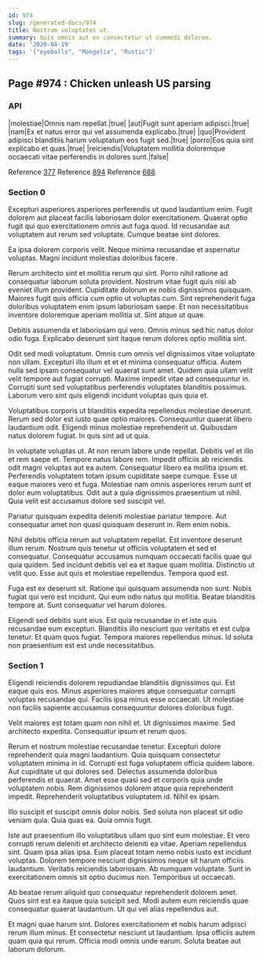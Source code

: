 ```yaml
---
id: 974
slug: /generated-docs/974
title: Nostrum voluptates ut.
summary: Quis omnis aut ex consectetur ut commodi dolorem.
date: '2020-04-19'
tags: '["eyeballs", "Mongolia", "Rustic"]'
---
```

## Page #974 : Chicken unleash US parsing

### API

|molestiae|Omnis nam repellat.|true|
|aut|Fugit sunt aperiam adipisci.|true|
|nam|Ex et natus error qui vel assumenda explicabo.|true|
|quo|Provident adipisci blanditiis harum voluptatum eos fugit sed.|true|
|porro|Eos quia sint explicabo et quas.|true|
|reiciendis|Voluptatem mollitia doloremque occaecati vitae perferendis in dolores sunt.|false|

Reference [377](/generated-docs/377)
Reference [894](/generated-docs/894)
Reference [688](/generated-docs/688)


### Section 0
Excepturi asperiores asperiores perferendis ut quod laudantium enim. Fugit dolorem aut placeat facilis laboriosam dolor exercitationem. Quaerat optio fugit qui quo exercitationem omnis aut fuga quod. Id recusandae aut voluptatem aut rerum sed voluptate. Cumque beatae sint dolores.
 Ea ipsa dolorem corporis velit. Neque minima recusandae et aspernatur voluptas. Magni incidunt molestias doloribus facere.
 Rerum architecto sint et mollitia rerum qui sint. Porro nihil ratione ad consequatur laborum soluta provident. Nostrum vitae fugit quis nisi ab eveniet illum provident. Cupiditate dolorum ex nobis dignissimos quisquam. Maiores fugit quis officia cum optio ut voluptas cum.
Sint reprehenderit fuga doloribus voluptatem enim ipsum laboriosam saepe. Et non necessitatibus inventore doloremque aperiam mollitia ut. Sint atque ut quae.
 Debitis assumenda et laboriosam qui vero. Omnis minus sed hic natus dolor odio fuga. Explicabo deserunt sint itaque rerum dolores optio mollitia sint.
 Odit sed modi voluptatum. Omnis cum omnis vel dignissimos vitae voluptate non ullam. Excepturi illo illum et et et minima consequatur officia. Autem nulla sed ipsam consequatur vel quaerat sunt amet. Quidem quia ullam velit velit tempore aut fugiat corrupti.
Maxime impedit vitae ad consequuntur in. Corrupti sunt sed voluptatibus perferendis voluptates blanditiis possimus. Laborum vero sint quis eligendi incidunt voluptas quis quia et.
 Voluptatibus corporis ut blanditiis expedita repellendus molestiae deserunt. Rerum sed dolor est iusto quae optio maiores. Consequuntur quaerat libero laudantium odit. Eligendi minus molestiae reprehenderit ut. Quibusdam natus dolorem fugiat. In quis sint ad ut quia.
 In voluptate voluptas ut. At non rerum labore unde repellat. Debitis vel et illo et rem saepe et. Tempore natus labore rem. Impedit officiis ab reiciendis odit magni voluptas aut ea autem.
Consequatur libero ea mollitia ipsum et. Perferendis voluptatem totam ipsum cupiditate saepe cumque. Esse ut eaque maiores vero et fuga. Molestiae nam omnis asperiores rerum sunt et dolor eum voluptatibus. Odit aut a quia dignissimos praesentium ut nihil. Quia velit est accusamus dolore sed suscipit vel.
 Pariatur quisquam expedita deleniti molestiae pariatur tempore. Aut consequatur amet non quasi quisquam deserunt in. Rem enim nobis.
 Nihil debitis officia rerum aut voluptatem repellat. Est inventore deserunt illum rerum. Nostrum quis tenetur ut officiis voluptatem et sed et consequatur. Consequatur accusamus numquam occaecati facilis quae qui quia quidem.
Sed incidunt debitis vel ea et itaque quam mollitia. Distinctio ut velit quo. Esse aut quis et molestiae repellendus. Tempora quod est.
 Fuga est ex deserunt sit. Ratione qui quisquam assumenda non sunt. Nobis fugiat qui vero est incidunt. Qui eum odio natus qui mollitia. Beatae blanditiis tempore at. Sunt consequatur vel harum dolores.
 Eligendi sed debitis sunt eius. Est quia recusandae in et iste quis recusandae eum excepturi. Blanditiis illo nesciunt quo veritatis et est culpa tenetur. Et quam quos fugiat. Tempora maiores repellendus minus. Id soluta non praesentium est est unde necessitatibus.
### Section 1
Eligendi reiciendis dolorem repudiandae blanditiis dignissimos qui. Est eaque quis eos. Minus asperiores maiores atque consequatur corrupti voluptas recusandae qui. Facilis ipsa minus esse occaecati. Ut molestiae non facilis sapiente accusamus consequuntur dolores doloribus fugit.
 Velit maiores est totam quam non nihil et. Ut dignissimos maxime. Sed architecto expedita. Consequatur ipsum et rerum quos.
 Rerum et nostrum molestiae recusandae tenetur. Excepturi dolore reprehenderit quia magni laudantium. Quia quisquam consectetur voluptatem minima in id. Corrupti est fuga voluptatem officia quidem labore.
Aut cupiditate ut qui dolores sed. Delectus assumenda doloribus perferendis et quaerat. Amet esse quasi sed et corporis quia unde voluptatem nobis. Rem dignissimos dolorem atque quia reprehenderit impedit. Reprehenderit voluptatibus voluptatem id. Nihil ex ipsam.
 Illo suscipit et suscipit omnis dolor nobis. Sed soluta non placeat sit odio veniam quia. Quia quas ea. Quia omnis fugit.
 Iste aut praesentium illo voluptatibus ullam quo sint eum molestiae. Et vero corrupti rerum deleniti et architecto deleniti ea vitae. Aperiam repellendus sint. Quam ipsa alias ipsa.
Eum placeat totam nemo nobis iusto est incidunt voluptas. Dolorem tempore nesciunt dignissimos neque sit harum officiis laudantium. Veritatis reiciendis laboriosam. Ab numquam voluptate. Sunt in exercitationem omnis sit optio ducimus non. Temporibus ut occaecati.
 Ab beatae rerum aliquid quo consequatur reprehenderit dolorem amet. Quos sint est ea itaque quia suscipit sed. Modi autem eum reiciendis quae consequatur quaerat laudantium. Ut qui vel alias repellendus aut.
 Et magni quae harum sint. Dolores exercitationem et nobis harum adipisci rerum illum minus. Et consectetur nesciunt ut laudantium. Ipsa officiis autem quam quia qui rerum. Officia modi omnis unde earum. Soluta beatae aut laborum dolorum.

